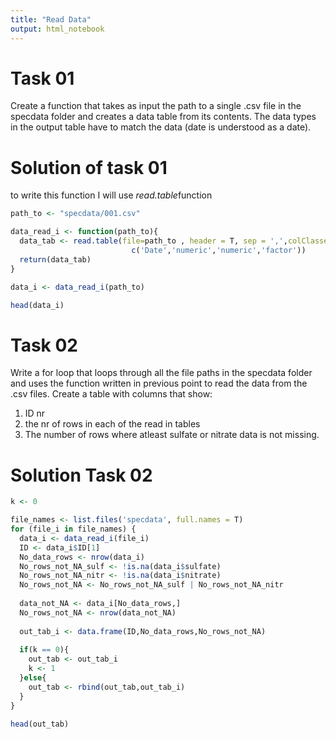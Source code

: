 ```yaml
---
title: "Read Data"
output: html_notebook
---
```


# Task 01

Create a function that takes as input the path to a single .csv file in the specdata folder and creates
a data table from its contents. The data types in the output table have to match the data
(date is understood as a date).

# Solution of task 01

to write this function I will use *read.table*function


```r
path_to <- "specdata/001.csv"

data_read_i <- function(path_to){
  data_tab <- read.table(file=path_to , header = T, sep = ',',colClasses =
                           c('Date','numeric','numeric','factor'))
  return(data_tab)
}

data_i <- data_read_i(path_to)

head(data_i)
```

# Task 02

Write a for loop that loops through all the file paths in the specdata folder and uses the function
written in previous point to read the data from the .csv files. Create a table with columns that show:

1. ID nr
2. the nr of rows in each of the read in tables 
3. The number of rows where atleast sulfate or nitrate data is not missing.

# Solution Task 02

```r
k <- 0

file_names <- list.files('specdata', full.names = T)
for (file_i in file_names) {
  data_i <- data_read_i(file_i)
  ID <- data_i$ID[1]
  No_data_rows <- nrow(data_i)
  No_rows_not_NA_sulf <- !is.na(data_i$sulfate)
  No_rows_not_NA_nitr <- !is.na(data_i$nitrate)
  No_rows_not_NA <- No_rows_not_NA_sulf | No_rows_not_NA_nitr
  
  data_not_NA <- data_i[No_data_rows,]
  No_rows_not_NA <- nrow(data_not_NA)
  
  out_tab_i <- data.frame(ID,No_data_rows,No_rows_not_NA)
  
  if(k == 0){
    out_tab <- out_tab_i
    k <- 1
  }else{
    out_tab <- rbind(out_tab,out_tab_i)
  }
}

head(out_tab)
```

